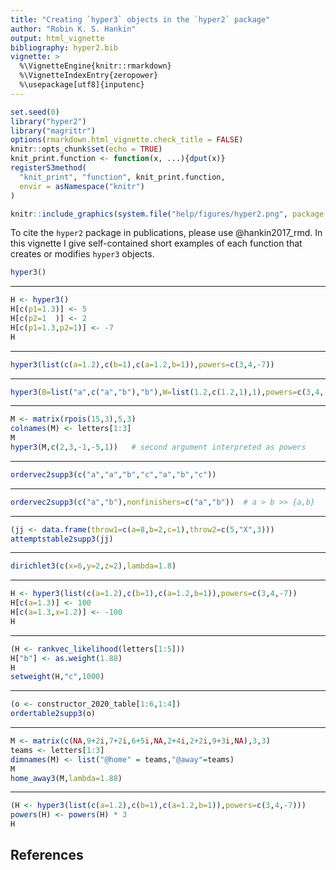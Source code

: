 ```yaml
---
title: "Creating `hyper3` objects in the `hyper2` package"
author: "Robin K. S. Hankin"
output: html_vignette
bibliography: hyper2.bib
vignette: >
  %\VignetteEngine{knitr::rmarkdown}
  %\VignetteIndexEntry{zeropower}
  %\usepackage[utf8]{inputenc}
---
```


```r
set.seed(0)
library("hyper2")
library("magrittr")
options(rmarkdown.html_vignette.check_title = FALSE)
knitr::opts_chunk$set(echo = TRUE)
knit_print.function <- function(x, ...){dput(x)}
registerS3method(
  "knit_print", "function", knit_print.function,
  envir = asNamespace("knitr")
)
```

```r
knitr::include_graphics(system.file("help/figures/hyper2.png", package = "hyper2"))
```

To cite the `hyper2` package in publications, please use
@hankin2017_rmd.  In this vignette I give self-contained short
examples of each function that creates or modifies `hyper3` objects.


```r
hyper3()
```

---

```r
H <- hyper3()
H[c(p1=1.3)] <- 5
H[c(p2=1  )] <- 2
H[c(p1=1.3,p2=1)] <- -7
H
```

---

```r
hyper3(list(c(a=1.2),c(b=1),c(a=1.2,b=1)),powers=c(3,4,-7))
```

---

```r
hyper3(B=list("a",c("a","b"),"b"),W=list(1.2,c(1.2,1),1),powers=c(3,4,-7))
```

---

```r
M <- matrix(rpois(15,3),5,3)
colnames(M) <- letters[1:3]
M
hyper3(M,c(2,3,-1,-5,1))   # second argument interpreted as powers
```


---

```r
ordervec2supp3(c("a","a","b","c","a","b","c"))
```
---

```r
ordervec2supp3(c("a","b"),nonfinishers=c("a","b"))  # a > b >> {a,b}
```
---

```r
(jj <- data.frame(throw1=c(a=8,b=2,c=1),throw2=c(5,"X",3)))
attemptstable2supp3(jj)
```
---

```r
dirichlet3(c(x=6,y=2,z=2),lambda=1.8)  
```
---

```r
H <- hyper3(list(c(a=1.2),c(b=1),c(a=1.2,b=1)),powers=c(3,4,-7))
H[c(a=1.3)] <- 100
H[c(a=1.3,x=1.2)] <- -100
H
```
---

```r
(H <- rankvec_likelihood(letters[1:5]))
H["b"] <- as.weight(1.88)
H
setweight(H,"c",1000)
```
---

```r
(o <- constructor_2020_table[1:6,1:4])
ordertable2supp3(o)
```
---

```r
M <- matrix(c(NA,9+2i,7+2i,6+5i,NA,2+4i,2+2i,9+3i,NA),3,3)
teams <- letters[1:3]
dimnames(M) <- list("@home" = teams,"@away"=teams)
M
home_away3(M,lambda=1.88)
```
---

```r
(H <- hyper3(list(c(a=1.2),c(b=1),c(a=1.2,b=1)),powers=c(3,4,-7)))
powers(H) <- powers(H) * 3
H
```





## References
